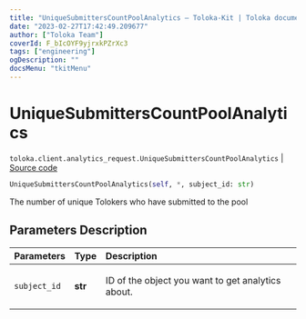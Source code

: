 ```yaml
---
title: "UniqueSubmittersCountPoolAnalytics — Toloka-Kit | Toloka documentation"
date: "2023-02-27T17:42:49.209677"
author: ["Toloka Team"]
coverId: F_bIcOYF9yjrxkPZrXc3
tags: ["engineering"]
ogDescription: ""
docsMenu: "tkitMenu"
---
```


# UniqueSubmittersCountPoolAnalytics
`toloka.client.analytics_request.UniqueSubmittersCountPoolAnalytics` | [Source code](https://github.com/Toloka/toloka-kit/blob/v1.1.4/src/client/analytics_request.py#L138)

```python
UniqueSubmittersCountPoolAnalytics(self, *, subject_id: str)
```

The number of unique Tolokers who have submitted to the pool

## Parameters Description

| Parameters | Type | Description |
| :----------| :----| :-----------|
`subject_id`|**str**|<p>ID of the object you want to get analytics about.</p>